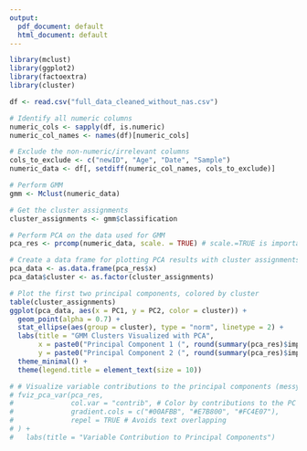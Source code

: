 ```yaml
---
output:
  pdf_document: default
  html_document: default
---
```

```r
library(mclust)
library(ggplot2)
library(factoextra)
library(cluster)
```

```r
df <- read.csv("full_data_cleaned_without_nas.csv")

# Identify all numeric columns
numeric_cols <- sapply(df, is.numeric)
numeric_col_names <- names(df)[numeric_cols]

# Exclude the non-numeric/irrelevant columns
cols_to_exclude <- c("newID", "Age", "Date", "Sample")
numeric_data <- df[, setdiff(numeric_col_names, cols_to_exclude)]

# Perform GMM
gmm <- Mclust(numeric_data)

# Get the cluster assignments
cluster_assignments <- gmm$classification
```

```r
# Perform PCA on the data used for GMM
pca_res <- prcomp(numeric_data, scale. = TRUE) # scale.=TRUE is important for PCA

# Create a data frame for plotting PCA results with cluster assignments
pca_data <- as.data.frame(pca_res$x)
pca_data$cluster <- as.factor(cluster_assignments)
```

```r
# Plot the first two principal components, colored by cluster
table(cluster_assignments)
ggplot(pca_data, aes(x = PC1, y = PC2, color = cluster)) +
  geom_point(alpha = 0.7) +
  stat_ellipse(aes(group = cluster), type = "norm", linetype = 2) +
  labs(title = "GMM Clusters Visualized with PCA",
       x = paste0("Principal Component 1 (", round(summary(pca_res)$importance[2,1]*100, 2), "%)"),
       y = paste0("Principal Component 2 (", round(summary(pca_res)$importance[2,2]*100, 2), "%)")) +
  theme_minimal() +
  theme(legend.title = element_text(size = 10))
```

```r
# # Visualize variable contributions to the principal components (messy... probably won't use)
# fviz_pca_var(pca_res,
#              col.var = "contrib", # Color by contributions to the PC
#              gradient.cols = c("#00AFBB", "#E7B800", "#FC4E07"),
#              repel = TRUE # Avoids text overlapping
# ) +
#   labs(title = "Variable Contribution to Principal Components")

```

